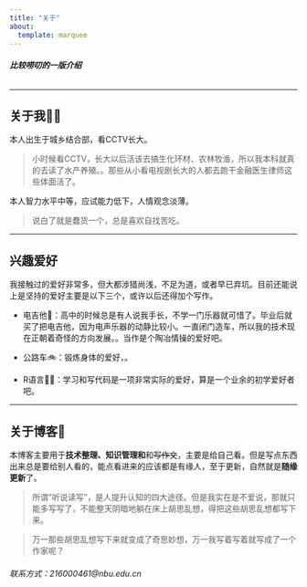 ```yaml
---
title: "关于"
about:
  template: marquee
---
```


###### ***比较唠叨的一版介绍***

------------------------------------------------------------------------

## 关于我🧑‍🎓

本人出生于城乡结合部，看CCTV长大。

>小时候看CCTV，长大以后活该去搞生化环材、农林牧渔，所以我本科就真的去读了水产养殖。。那些从小看电视剧长大的人都去跑干金融医生律师这些体面活了。

本人智力水平中等，应试能力低下，人情观念淡薄。

>说白了就是蠢货一个，总是喜欢自找苦吃。

------------------------------------------------------------------------

## 兴趣爱好

我接触过的爱好非常多，但大都涉猎尚浅，不足为道，或者早已弃坑。目前还能说上是坚持的爱好主要是以下三个，或许以后还得加个写作。

-   电吉他🎸：高中的时候总是有人说我手长，不学一门乐器就可惜了。毕业后就买了把电吉他，因为电声乐器的动静比较小。一直闭门造车，所以我的技术现在正朝着奇怪的方向发展。。当作是个陶冶情操的爱好吧。

-   公路车🚲：锻炼身体的爱好，。

-   R语言👨‍💻：学习和写代码是一项非常实际的爱好，算是一个业余的初学爱好者吧。

------------------------------------------------------------------------

## 关于博客🙂

本博客主要用于**技术整理、知识管理和**和~~写作文~~，主要是给自己看。但是写点东西出来总是要给别人看的，能点看进来的应该都是有缘人，至于更新，自然就是**随缘更新**了。

>所谓"听说读写"，是人提升认知的四大途径。但是我实在是不爱说，那就只能多写写了，不能整天阴暗地躺在床上胡思乱想，得把这些胡思乱想都写下来。

>万一那些胡思乱想写下来就变成了奇思妙想，万一我写着写着就写成了一个作家呢？

###### 联系方式*：216000461\@nbu.edu.cn*

